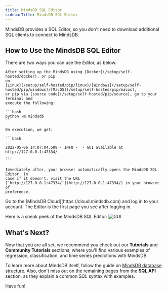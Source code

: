 ```yaml
---
title: MindsDB SQL Editor
sidebarTitle: MindsDB SQL Editor
---
```


MindsDB provides a SQL Editor, so you don't need to download additional SQL clients to connect to MindsDB.

## How to Use the MindsDB SQL Editor

There are two ways you can use the Editor, as below.

<Tabs>
  <Tab title="Self-Hosted Local Deployment">

    After setting up the MindsDB using [Docker](/setup/self-hosted/docker), or pip
    on
    [Linux](/setup/self-hosted/pip/linux)/[Windows](/setup/self-hosted/pip/windows)/[MacOS](/setup/self-hosted/pip/macos),
    or pip via [source code](/setup/self-hosted/pip/source), go to your terminal and
    execute the following:

    ```bash
    python -m mindsdb
    ```

    On execution, we get:

    ```bash
    ...
    2022-05-06 14:07:04,599 - INFO -  - GUI available at http://127.0.0.1:47334/
    ...
    ```

    Immediately after, your browser automatically opens the MindsDB SQL Editor. In
    case if it doesn't, visit the URL
    [`http://127.0.0.1:47334/`](http://127.0.0.1:47334/) in your browser of
    preference.

  </Tab>
  <Tab title="MindsDB Cloud">
    Go to the [MindsDB Cloud](https://cloud.mindsdb.com) and log in to your account. The Editor is the first page you see after logging in.
  </Tab>
</Tabs>


Here is a sneak peek of the MindsDB SQL Editor:
![GUI](/assets/cloud/gui_query.png)

## What's Next?

Now that you are all set, we recommend you check out our **Tutorials** and
**Community Tutorials** sections, where you'll find various examples of
regression, classification, and time series predictions with MindsDB.

To learn more about MindsDB itself, follow the guide on
[MindsDB database structure](/sql/table-structure/). Also, don't miss out on the
remaining pages from the **SQL API** section, as they explain a common SQL
syntax with examples.

Have fun!
